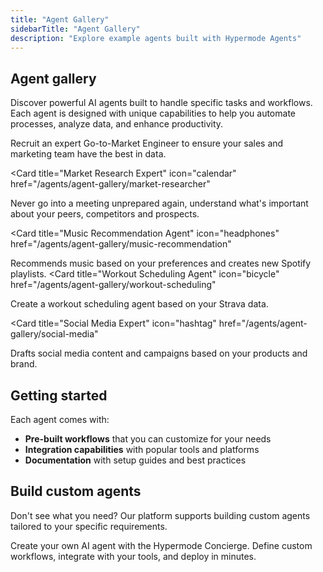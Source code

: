 ```yaml
---
title: "Agent Gallery"
sidebarTitle: "Agent Gallery"
description: "Explore example agents built with Hypermode Agents"
---
```


## Agent gallery

Discover powerful AI agents built to handle specific tasks and workflows. Each
agent is designed with unique capabilities to help you automate processes,
analyze data, and enhance productivity.

<CardGroup cols={2}>
  <Card
    title="GTM Engineer"
    icon="pen-to-square"
    href="/agents/agent-gallery/gtm-engineer"
  >
    Recruit an expert Go-to-Market Engineer to ensure your sales and marketing team have the best in data.
  </Card>

<Card
  title="Market Research Expert"
  icon="calendar"
  href="/agents/agent-gallery/market-researcher"
>
  Never go into a meeting unprepared again, understand what's important about
  your peers, competitors and prospects.
</Card>

<Card
  title="Music Recommendation Agent"
  icon="headphones"
  href="/agents/agent-gallery/music-recommendation"
>
  Recommends music based on your preferences and creates new Spotify playlists.
</Card>
<Card
  title="Workout Scheduling Agent"
  icon="bicycle"
  href="/agents/agent-gallery/workout-scheduling"
>
  Create a workout scheduling agent based on your Strava data.
</Card>

<Card
  title="Social Media Expert"
  icon="hashtag"
  href="/agents/agent-gallery/social-media"
>
  Drafts social media content and campaigns based on your products and brand.
</Card>

</CardGroup>

## Getting started

Each agent comes with:

- **Pre-built workflows** that you can customize for your needs
- **Integration capabilities** with popular tools and platforms
- **Documentation** with setup guides and best practices

## Build custom agents

Don't see what you need? Our platform supports building custom agents tailored
to your specific requirements.

<Card title="Build Custom Agent" icon="wrench" href="/agents/create-agent">
  Create your own AI agent with the Hypermode Concierge. Define custom
  workflows, integrate with your tools, and deploy in minutes.
</Card>
